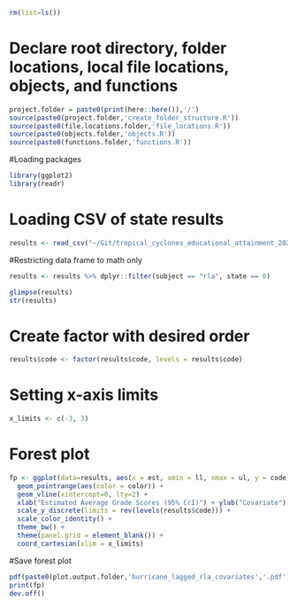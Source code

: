 ```r
rm(list=ls())
```

# Declare root directory, folder locations, local file locations, objects, and functions
```r
project.folder = paste0(print(here::here()),'/')
source(paste0(project.folder,'create_folder_structure.R'))
source(paste0(file.locations.folder,'file_locations.R'))
source(paste0(objects.folder,'objects.R'))
source(paste0(functions.folder,'functions.R'))
```

#Loading packages
```r
library(ggplot2)
library(readr)
```

# Loading CSV of state results
```r
results <- read_csv("~/Git/tropical_cyclones_educational_attainment_2022/output/model_output/hurricane_did_lagged_national.csv")
```

#Restricting data frame to math only 
```r
results <- results %>% dplyr::filter(subject == "rla", state == 0) 

glimpse(results)
str(results)
```

# Create factor with desired order
```r
results$code <- factor(results$code, levels = results$code)
```

# Setting x-axis limits
```r
x_limits <- c(-3, 3)
```

# Forest plot 
```r
fp <- ggplot(data=results, aes(x = est, xmin = ll, xmax = ul, y = code)) +
  geom_pointrange(aes(color = color)) + 
  geom_vline(xintercept=0, lty=2) +  
  xlab("Estimated Average Grade Scores (95% CrI)") + ylab("Covariate") +
  scale_y_discrete(limits = rev(levels(results$code))) + 
  scale_color_identity() + 
  theme_bw() + 
  theme(panel.grid = element_blank()) + 
  coord_cartesian(xlim = x_limits)
```

#Save forest plot
```r
pdf(paste0(plot.output.folder,'hurricane_lagged_rla_covariates','.pdf'))
print(fp)
dev.off()
```


